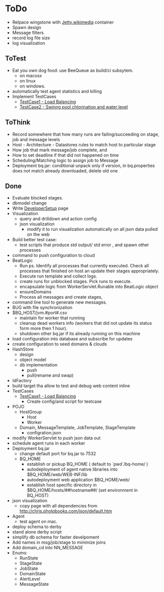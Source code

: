 = ToDo =
* Relpace wingstone with [[Jetty.wikimedia]] container
* Spawn design
* Message filters
* record log file size
* log visualization

== ToTest ==
* Eat you own dog food: use BeeQueue as build/ci subsytem.
** on macosx
** on linux
** on windows.
* automatically test agent statistics and killing 
* Implement TestCases
** [[TestCase1.mediawiki|TestCase1 - Load Balancing]]
** [[TestCase2.mediawiki|TestCase2 - Swinng pool chlorination and water level]]


== ToThink ==

* Record somewhere that how many runs are failing/succeeding on stage, job and message levels
* Host - Architecture - Datastores rules to match host to particular stage
* How job that mark message/job complete, and 
* How to set deadline if that did not happened on time
* Scheduling/Matching logic to assign job to Message
* Deployment bq.jar: conditional unpack only if version, in bq.properties does not match already downloaded, delete old one

== Done ==

* Evaluate blocked stages.
* dbmodel change
* Write [[DeveloperSetup]] page
* Visualization
** query and drilldown and action config
** json visualization 
*** modify it to run visualization automatically on all json data pulled on the web
* Build better test case: 
** test scripts that produce std output/ std error , and spawn other processes
* command to push configuration to cloud
* BeatLogic
** Run ps. Identify all processes that currently executed.  Check all processes that finished on host an update their stages appropriately.
** Execute run template and collect logs.
** create runs for unblocked stages. Pick runs to execute. 
** encapsulate logic from WorkerServlet.Runable into BeatLogic object
** ensureDomains
** Process all messages and create stages, 
* command line tool to generate new messages.
* BUG with file synchronization
* $BQ_HOST/jvm.#port#.csv
** maintain for worker that running
** cleanup dead workers info (workers that did not update its status form more then 1 hour).
** shutdown other bq.jar if its already running on this machine 
* load configuration into database and subscribe for updates
* create configuration to seed domains & clouds 
* HashStore
** design
** object model
** db implementation
*** push
*** pull(rename and swap)
* IdFactory
* build target tha allow to test and debug web content inline 
* TestCases
** [[TestCase1.mediawiki|TestCase1 - Load Balancing]]
*** Create config/and script for testcase 
* POJO
** HostGroup
*** Host
*** Worker
** Domain, MessageTemplate, JobTemplate, StageTemplate
*** configration.json
* modify WorkerServlet to push json data out
* schedule agent runs in each worker
* Deployment bq.jar
** change default port for bq.jar to 7532
** BQ_HOME
*** establish or pickup BQ_HOME ( default to `pwd`/bq-home/ )
*** autodeployment of agent native libraries into $BQ_HOME/web/WEB-INF/lib
*** autodeployment web application $BQ_HOME/web/
*** establish host specific directory in $BQ_HOME/hosts/##hostname##/ (set environment in BQ_HOST)
* json visualization 
** copy page with all dependencies from http://chris.photobooks.com/json/default.htm
* Agent
** test agent on mac.
* deploy schema to derby
* stand alone derby script
* simplify db schema for faster develpoment
* Add names in msg/job/stage to minimize joins
* Add domain_cd into NN_MESSAGE
* Enums: 
** RunState 
** StageState
** JobState
** DomainState
** AlertLevel
** MessageState
